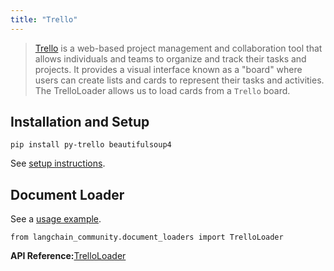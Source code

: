 ```yaml
---
title: "Trello"
---
```


> [Trello](https://www.atlassian.com/software/trello) is a web-based project management and collaboration tool that allows individuals and teams to organize and track their tasks and projects. It provides a visual interface known as a "board" where users can create lists and cards to represent their tasks and activities. The TrelloLoader allows us to load cards from a `Trello` board.

## Installation and Setup

```
pip install py-trello beautifulsoup4
```

See [setup instructions](/oss/integrations/document_loaders/trello).

## Document Loader

See a [usage example](/oss/integrations/document_loaders/trello).

```
from langchain_community.document_loaders import TrelloLoader
```

**API Reference:**[TrelloLoader](https://python.langchain.com/api_reference/community/document_loaders/langchain_community.document_loaders.trello.TrelloLoader.html)
